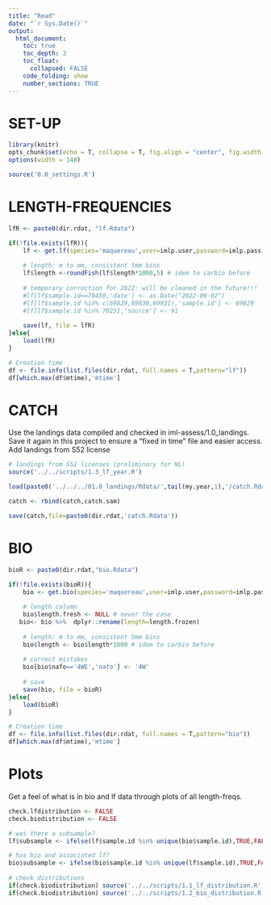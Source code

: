 ```yaml
---
title: "Read"
date: "`r Sys.Date()`"
output:
  html_document:
    toc: true
    toc_depth: 3
    toc_float:
      collapsed: FALSE
    code_folding: show
    number_sections: TRUE
---
```


# SET-UP

```r
library(knitr)
opts_chunk$set(echo = T, collapse = T, fig.align = "center", fig.width = 9, fig.height = 6)
options(width = 140)
```    

```r
source('0.0_settings.R')
```

# LENGTH-FREQUENCIES
```r
lfR <- paste0(dir.rdat, "lf.Rdata")

if(!file.exists(lfR)){
    lf <- get.lf(species='maquereau',user=imlp.user,password=imlp.pass)
    
    # length: m to mm, consistent 5mm bins
    lf$length <-roundFish(lf$length*1000,5) # idem to carbio before
    
    # temporary correction for 2022: will be cleaned in the future!!!
    #lf[lf$sample.id==70450,'date'] <- as.Date("2022-09-02")
    #lf[lf$sample.id %in% c(69829,69830,69931),'sample.id'] <- 69829
    #lf[lf$sample.id %in% 70231,'source'] <- 91
    
    save(lf, file = lfR)
}else{
    load(lfR)
}

# Creation time
df <- file.info(list.files(dir.rdat, full.names = T,pattern="lf"))
df[which.max(df$mtime),'mtime']
```

# CATCH
Use the landings data compiled and checked in iml-assess/1.0_landings.
Save it again in this project to ensure a "fixed in time" file and easier access.
Add landings from S52 license
```r
# landings from S52 licenses (preliminary for NL)
source('../../scripts/1.3_lf_year.R')

load(paste0('../../../01.0_landings/Rdata/',tail(my.year,1),'/catch.Rdata'))

catch <- rbind(catch,catch.sam)

save(catch,file=paste0(dir.rdat,'catch.Rdata'))
```

# BIO
```r
bioR <- paste0(dir.rdat,"bio.Rdata")

if(!file.exists(bioR)){
    bio <- get.bio(species='maquereau',user=imlp.user,password=imlp.pass)
    
    # length column
    bio$length.fresh <- NULL # never the case
   bio<- bio %>%  dplyr::rename(length=length.frozen)
    
    # length: m to mm, consistent 5mm bins
    bio$length <- bio$length*1000 # idem to carbio before
    
    # correct mistakes
    bio[bio$nafo=='4WE','nafo'] <- '4W'
    
    # save
    save(bio, file = bioR)
}else{
    load(bioR)
}

# Creation time
df <- file.info(list.files(dir.rdat, full.names = T,pattern="bio"))
df[which.max(df$mtime),'mtime']
```


# Plots
Get a feel of what is in bio and lf data through plots of all length-freqs.
```r
check.lfdistribution <- FALSE
check.biodistribution <- FALSE

# was there a subsample?
lf$subsample <- ifelse(lf$sample.id %in% unique(bio$sample.id),TRUE,FALSE)

# has bio and associated lf?
bio$subsample <- ifelse(bio$sample.id %in% unique(lf$sample.id),TRUE,FALSE)
   
# check distributions
if(check.biodistribution) source('../../scripts/1.1_lf_distribution.R')
if(check.biodistribution) source('../../scripts/1.2_bio_distribution.R')
```




